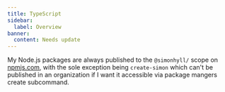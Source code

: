 ```yaml
---
title: TypeScript
sidebar:
  label: Overview
banner:
  content: Needs update
---
```


My Node.js packages are always published to the `@simonhyll/` scope on [npmjs.com](https://npmjs.com), with the sole exception being `create-simon` which can't be published in an organization if I want it accessible via package mangers create subcommand.
